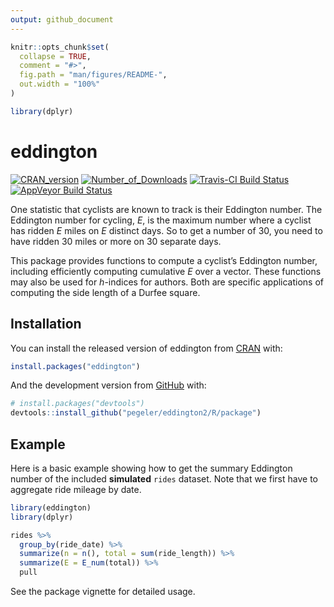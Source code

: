 ```yaml
---
output: github_document
---
```


<!-- README.md is generated from README.Rmd. Please edit that file -->

```r
knitr::opts_chunk$set(
  collapse = TRUE,
  comment = "#>",
  fig.path = "man/figures/README-",
  out.width = "100%"
)

library(dplyr)
```
# eddington

<!-- badges: start -->
[![CRAN\_version](http://www.r-pkg.org/badges/version/eddington)](https://cran.r-project.org/package=eddington)
[![Number\_of\_Downloads](https://cranlogs.r-pkg.org/badges/grand-total/eddington)](https://cran.r-project.org/package=eddington)
[![Travis-CI Build Status](https://travis-ci.org/pegeler/eddington2.svg?branch=master)](https://travis-ci.org/pegeler/eddington2)
[![AppVeyor Build Status](https://ci.appveyor.com/api/projects/status/github/pegeler/eddington2?branch=master&svg=true)](https://ci.appveyor.com/project/pegeler/eddington2)
<!-- badges: end -->

One statistic that cyclists are known to track is their Eddington number. The
Eddington number for cycling, _E_, is the maximum number where a cyclist has
ridden _E_ miles on _E_ distinct days. So to get a number of 30, you need to
have ridden 30 miles or more on 30 separate days.

This package provides functions to compute a cyclist's Eddington number,
including efficiently computing cumulative _E_ over a vector. These functions
may also be used for _h_-indices for authors. Both are specific applications of
computing the side length of a Durfee square.

## Installation

You can install the released version of eddington from [CRAN](https://CRAN.R-project.org) with:

``` r
install.packages("eddington")
```

And the development version from [GitHub](https://github.com/) with:

``` r
# install.packages("devtools")
devtools::install_github("pegeler/eddington2/R/package")
```

## Example

Here is a basic example showing how to get the summary Eddington number of the
included **simulated** `rides` dataset. Note that we first have to aggregate
ride mileage by date.

```r
library(eddington)
library(dplyr)

rides %>%
  group_by(ride_date) %>%
  summarize(n = n(), total = sum(ride_length)) %>% 
  summarize(E = E_num(total)) %>% 
  pull
```

See the package vignette for detailed usage. 
